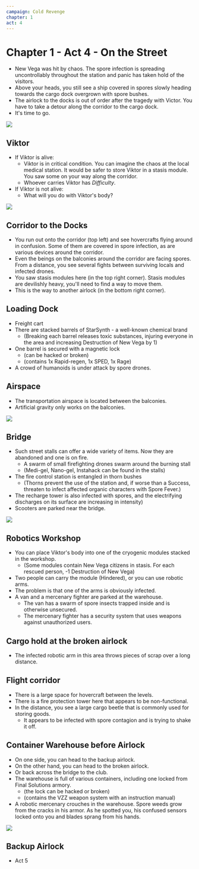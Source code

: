 ```yaml
---
campaign: Cold Revenge
chapter: 1
act: 4
---
```


<Player url="https://youtu.be/1gNjZSWP4Cw?t=46" controls height={100} />

# Chapter 1 - Act 4 - On the Street

-   New Vega was hit by chaos. The spore infection is spreading uncontrollably throughout the station and panic has taken hold of the visitors.
-   Above your heads, you still see a ship covered in spores slowly heading towards the cargo dock overgrown with spore bushes.
-   The airlock to the docks is out of order after the tragedy with Victor. You have to take a detour along the corridor to the cargo dock.
-   It's time to go.

![](/LP/ScrattCZ_sci-fi_engineer_in_engineers_uniform_with_a_beard_and__d280e504-42d6-4a48-8fd0-6d5919feea53.png)

## Viktor

-   If Viktor is alive:
    -   Viktor is in critical condition. You can imagine the chaos at the local medical station. It would be safer to store Viktor in a stasis module. You saw some on your way along the corridor.
    -   Whoever carries Viktor has _Difficulty_.
-   If Viktor is not alive:
    -   What will you do with Viktor's body?

![](/LP/maps/New_Vega_Freeway.jpg)

## Corridor to the Docks

-   You run out onto the corridor (top left) and see hovercrafts flying around in confusion. Some of them are covered in spore infection, as are various devices around the corridor.
-   Even the beings on the balconies around the corridor are facing spores. From a distance, you see several fights between surviving locals and infected drones.
-   You saw stasis modules here (in the top right corner). Stasis modules are devilishly heavy, you'll need to find a way to move them.
-   This is the way to another airlock (in the bottom right corner).

<List>
    <Clock
        className="not-prose drop-shadow-md print:drop-shadow-none"
        size="US game"
        title="Viktor in critical condition"
        current={0}
        total={6}
        threat="Viktor succumbs to his injuries"
        reward="Viktor is stabilized"
    />
    <Clock
        className="not-prose drop-shadow-md print:drop-shadow-none"
        size="US game"
        title="Destruction of New Vega"
        current={0}
        total={4}
        threat="New Vega is consumed by spores"
        reward="Title: Hero of New Vega"
    />
</List>

## Loading Dock

-   Freight cart
-   There are stacked barrels of StarSynth - a well-known chemical brand
    -   (Breaking each barrel releases toxic substances, injuring everyone in the area and increasing Destruction of New Vega by 1)
-   One barrel is secured with a magnetic lock
    -   (can be hacked or broken)
    -   (contains 1x Rapid-regen, 1x SPED, 1x Rage)
-   A crowd of humanoids is under attack by spore drones.

<List>
    <Actor
        name="Spore Sirens"
        size="US game"
        className="not-prose drop-shadow-md print:drop-shadow-none"
        imageUri="/LP/ScrattCZ_several_screaming_slender_6_feet_tall_feminine-looking_70707d8f-a4ff-474f-974a-608f4d82b3c9.png"
        occupation="Infected inhabitants of the water world"
        notes="Action: Nerve-racking scream - Zone: +1&nbsp;Distress, Bite - Injury"
        toughness={6}
        threat="Destruction of New Vega +1"
        reward="Medigel"
    />
    <Asset
        title="Rapid-regen"
        icon="/LP/icons/syringe-2.png"
        effect="Instantly heals all organic injuries. Tissue may mutate (+1&nbsp;destruction)"
        className="drop-shadow-md print:drop-shadow-none"
    />
    <Asset
        title="SPED"
        icon="/LP/icons/nose-spray.png"
        effect="+1&nbsp;movement, multiplies landing distance by 3&nbsp;rounds"
        className="drop-shadow-md print:drop-shadow-none"
    />
    <Asset
        title="Rage"
        icon="/LP/icons/syringe.png"
        effect="+1&nbsp;effect on strength actions and close-range attacks for 3&nbsp;rounds"
        className="drop-shadow-md print:drop-shadow-none"
    />
    <Asset
        title="Medigel"
        icon="/LP/icons/injection.png"
        effect="-1&nbsp;organic Injury"
        className="drop-shadow-md print:drop-shadow-none"
    />
</List>

## Airspace

-   The transportation airspace is located between the balconies.
-   Artificial gravity only works on the balconies.

![](/LP/ScrattCZ_huge_flying_alien_with_electric_tentacles_and_weeds_gr_3507de64-ba9e-4db4-a383-a7d4e892dd34.png)

## Bridge

-   Such street stalls can offer a wide variety of items. Now they are abandoned and one is on fire.
    -   A swarm of small firefighting drones swarm around the burning stall
    -   (Medi-gel, Nano-gel, Instahack can be found in the stalls)
-   The fire control station is entangled in thorn bushes
    -   (Thorns prevent the use of the station and, if worse than a Success, threaten to infect affected organic characters with Spore Fever.)
-   The recharge tower is also infected with spores, and the electrifying discharges on its surface are increasing in intensity)
-   Scooters are parked near the bridge.

<List>
    <Effect
        icon="thermometerHot"
        title="Spore Fever"
        effect="+1&nbsp;temperature each round until cured"
        className="drop-shadow-md print:drop-shadow-none"
    />
    <Actor
        size="US game"
        className="not-prose drop-shadow-md print:drop-shadow-none"
        imageUri="/LP/sci-fi_electric_tesla_tower_spiky_cannon_charging_with_lightning_in_the_middle_of_space_station_corridor.jpg"
        name="Infected Recharge Tower"
        notes="Action: Once every 3&nbsp;rounds, it sends an electrical discharge up to 2&nbsp;zones away, injuring Androids for 2x&nbsp;Injury and organics for 2x&nbsp;Distress in the entire zone; A hit for 1 round disables vehicles; Resistant to conventional weapons"
    />
    <Actor
        name="Firefighting Drones"
        size="US game"
        className="not-prose drop-shadow-md print:drop-shadow-none"
        imageUri="/LP/several_small_bulky_sci-fi_firefighting_drones_spraying_water_on_a_burning_cyberpunk_street_stall.jpg"
        notes="Action: -1&nbsp;temperature to everyone in the zone where the fire is burning; Destruction: +1&nbsp;Destruction of New Vega"
    />
    <Clock
        title="Disabling the Recharge Tower"
        className="not-prose drop-shadow-md print:drop-shadow-none"
        size="US game"
        current={0}
        total={6}
        threat="Destruction of New Vega&nbsp;+1"
        reward="2x Overclocking Battery"
    />
    <Asset
        title="Overclocking Battery"
        icon="/LP/icons/battery.png"
        effect="Once, +2&nbsp;effect on action for Androids"
        className="drop-shadow-md print:drop-shadow-none"
    />
    <Asset
        title="Medigel"
        icon="/LP/icons/injection.png"
        effect="-1&nbsp;organic Injury"
        className="drop-shadow-md print:drop-shadow-none"
    />
    <Asset
        title="Nano-gel"
        icon="/LP/icons/tube.png"
        effect="-1&nbsp;mechanical Injury"
        className="drop-shadow-md print:drop-shadow-none"
    />
    <Asset
        title="Instahack"
        icon="/LP/icons/gadget.png"
        effect="Temporary control of a device for 1 round"
        className="drop-shadow-md print:drop-shadow-none"
    />
</List>

![](/LP/ScrattCZ_long_sci-fi_box_with_a_male_bearded_engineers_body_lyi_d48bea17-95bf-4c62-9f86-d8262d20c340.png)

## Robotics Workshop

-   You can place Viktor's body into one of the cryogenic modules stacked in the workshop.
    -   (Some modules contain New Vega citizens in stasis. For each rescued person, -1&nbsp;Destruction of New Vega)
-   Two people can carry the module (Hindered), or you can use robotic arms.
-   The problem is that one of the arms is obviously infected.
-   A van and a mercenary fighter are parked at the warehouse.
    -   The van has a swarm of spore insects trapped inside and is otherwise unsecured.
    -   The mercenary fighter has a security system that uses weapons against unauthorized users.

<List>
    <Actor
        name="Infected Robotic Arm"
        size="US game"
        className="not-prose drop-shadow-md print:drop-shadow-none"
        imageUri="/LP/ScrattCZ_sci-fi_industrial_floor-mounted_robotic_arm_with_clamp_59d24f3a-44d0-4133-8141-09fc23307af6.png"
        notes="Action: Grab - Stuck / complication, Crush - 2x&nbsp;Injury"
    />
    <Actor
        name="Spore Swarm"
        size="US game"
        className="not-prose drop-shadow-md print:drop-shadow-none"
        imageUri="/LP/alien-swarm.jpg"
        notes="Infected with spores +1x&nbsp;Destruction; Immune to shooting and melee attacks. Weak to fire and area attacks."
    />
    <Clock
        className="not-prose drop-shadow-md print:drop-shadow-none"
        size="US game"
        title="Disabling the Robotic Arm"
        current={0}
        total={6}
        reward="Robotic Prosthesis"
    />
</List>

## Cargo hold at the broken airlock

-   The infected robotic arm in this area throws pieces of scrap over a long distance.

<List>
    <Actor
        name="Infected Robotic Arm"
        size="US game"
        className="not-prose drop-shadow-md print:drop-shadow-none"
        imageUri="/LP/ScrattCZ_sci-fi_industrial_floor-mounted_robotic_arm_with_clamp_59d24f3a-44d0-4133-8141-09fc23307af6.png"
        notes="Action: Throwing Scrap - 2x&nbsp;Injury up to 2&nbsp;zones away, Throwing Away - 1x&nbsp;Distress and throwing up to 2&nbsp;zones away"
    />
    <Clock
        className="not-prose drop-shadow-md print:drop-shadow-none"
        size="US game"
        title="Disabling the Robotic Arm"
        current={0}
        total={6}
        reward="Targeting Eye Implant"
    />
    <Asset
        title="Targeting Eye Implant"
        effect="+1&nbsp;Effect on shooting actions. +1&nbsp;Destruction."
        icon="/LP/targeting-implant.png"
        className="drop-shadow-md print:drop-shadow-none"
    />
</List>

## Flight corridor

-   There is a large space for hovercraft between the levels.
-   There is a fire protection tower here that appears to be non-functional.
-   In the distance, you see a large cargo beetle that is commonly used for storing goods.
    -   It appears to be infected with spore contagion and is trying to shake it off.

<List>
    <Actor
        name="Confused Cargo Beetle"
        size="US game"
        className="not-prose drop-shadow-md print:drop-shadow-none"
        imageUri="/LP/ScrattCZ_huge_flying_alien_with_electric_tentacles_and_weeds_gr_3507de64-ba9e-4db4-a383-a7d4e892dd34.png"
        notes="Action: When injured: Scream - +1&nbsp;Distress in the given and adjacent zones; Impact - movement + 1x Injury to everyone in the zone; Wing Gust - move everything in the zone away from the beetle"
    />
</List>

## Container Warehouse before Airlock

-   On one side, you can head to the backup airlock.
-   On the other hand, you can head to the broken airlock.
-   Or back across the bridge to the club.
-   The warehouse is full of various containers, including one locked from Final Solutions armory.
    -   (the lock can be hacked or broken)
    -   (contains the VZZ weapon system with an instruction manual)
-   A robotic mercenary crouches in the warehouse. Spore weeds grow from the cracks in his armor. As he spotted you, his confused sensors locked onto you and blades sprang from his hands.

<List>
    <Actor
        name="Infected Robo-Mercenary"
        size="US game"
        className="not-prose drop-shadow-md print:drop-shadow-none"
        imageUri="/LP/ScrattCZ_futuristic_killer_military_robot_with_leaves_flowers_a_eb1a5d76-ca30-4811-a6d8-6fa94a15d1af.png"
        imagePosition="center 30%"
        notes="Action: Flamethrower - 1x&nbsp;Injury, +1&nbsp;Heat, Zone on fire (+1&nbsp;Heat to everyone in the zone at the beginning of the turn), Blade Fury 2x/1x&nbsp;Injury. Resistant to shooting and melee attacks."
    />
    <Clock
        className="not-prose drop-shadow-md print:drop-shadow-none"
        size="US game"
        title="Disabling the Robo-Mercenary"
        current={0}
        total={8}
        threat="New Vega&nbsp;Destruction +1"
        reward="1x Overclocking Battery, 1x Flamethrower Arm"
    />
    <Asset
        icon="/LP/icons/flamethrower-arm.jpg"
        title="Flamethrower Arm"
        effect="1x&nbsp;Injury, Igniting the zone. +1&nbsp;Destruction when installed (+1&nbsp;Heat when used, +2&nbsp;Injury when uninstalled)"
        imagePosition
        className="drop-shadow-md print:drop-shadow-none"
    />
    <Asset
        title="Overclocking Battery"
        icon="/LP/icons/battery.png"
        effect="Once +2&nbsp;effect on action for Androids"
        className="drop-shadow-md print:drop-shadow-none"
    />
    <Asset
        title="BFG"
        icon="/LP/icons/bfg.png"
        effect="Huge weapon: 1 round absorbs all heat from the zone, in the next round brings destruction."
        className="drop-shadow-md print:drop-shadow-none"
    />
</List>

![](/LP/ScrattCZ_sci-fi_mercenaries_and_civilians_evacuating_a_casino_s_d0e45988-8940-4d77-b448-d0dcc36de800.png)

## Backup Airlock

-   Act 5
